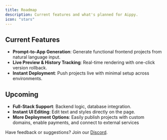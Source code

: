 ```yaml
---
title: Roadmap
description: Current features and what's planned for Aippy.
icon: "stars"
---
```



## Current Features

- **Prompt-to-App Generation**: Generate functional frontend projects from natural language input.  
- **Live Preview & History Tracking**: Real-time rendering with one-click version rollback. 
- **Instant Deployment**: Push projects live with minimal setup across environments.

## Upcoming

- **Full-Stack Support**: Backend logic, database integration.
- **Instant UI Editing**: Edit text and styles directly on the page.
- **More Deployment Options**: Easily publish projects with custom domains, enable payments, and connect to external services

Have feedback or suggestions? Join our [Discord](https://discord.gg/G94ZAx6gVq).
